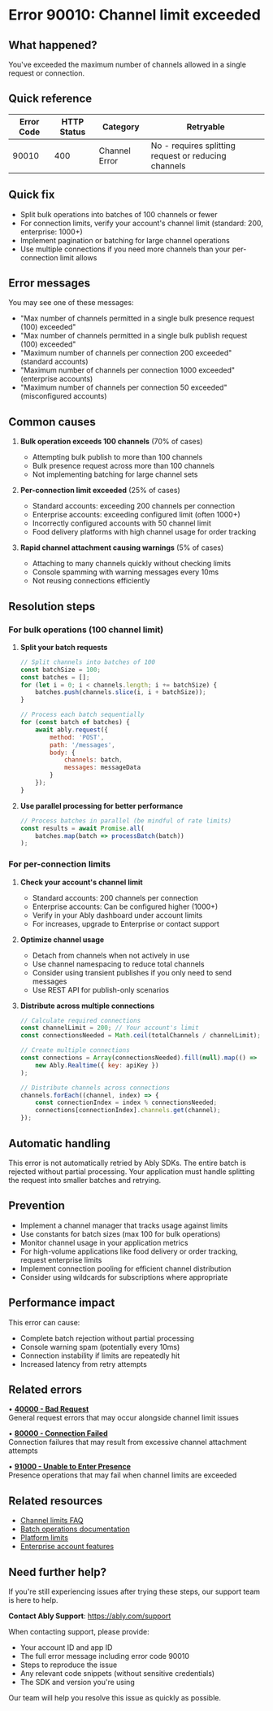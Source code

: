 <!-- Generated by: ably-os errors document-error-codes -->
<!-- Repository: https://github.com/ably/ably-os -->
<!-- Command: ./bin/ably-os errors document-error-codes 90010 -->
<!-- Generated: 2025-08-25T05-37-30-332Z -->
<!-- Sources: 
     - Analysis: https://github.com/ably/ably-os/blob/5f4ba43/output/error-codes/research/90010-analysis.md
     - Knowledge: https://github.com/ably/ably-os/blob/5f4ba43/output/error-codes/research/90010-knowledge.md
     - Editorial notes: https://github.com/ably/ably-os/blob/5f4ba43/src/prompts/errors/editorial-notes.md
-->
<!-- Key Approach: Document both bulk operation limits (100 channels) and per-connection limits (varies by account) based on comprehensive research findings from support cases and code analysis -->
<!-- Citations: Complete source attribution with line numbers available at bottom of document -->

# Error 90010: Channel limit exceeded

## What happened?

You've exceeded the maximum number of channels allowed in a single request or connection.

## Quick reference

| Error Code | HTTP Status | Category | Retryable |
|------------|-------------|----------|-----------|
| 90010 | 400 | Channel Error | No - requires splitting request or reducing channels |

## Quick fix

- Split bulk operations into batches of 100 channels or fewer
- For connection limits, verify your account's channel limit (standard: 200, enterprise: 1000+)
- Implement pagination or batching for large channel operations
- Use multiple connections if you need more channels than your per-connection limit allows

## Error messages

You may see one of these messages:
- "Max number of channels permitted in a single bulk presence request (100) exceeded"
- "Max number of channels permitted in a single bulk publish request (100) exceeded"
- "Maximum number of channels per connection 200 exceeded" (standard accounts)
- "Maximum number of channels per connection 1000 exceeded" (enterprise accounts)
- "Maximum number of channels per connection 50 exceeded" (misconfigured accounts)

## Common causes

1. **Bulk operation exceeds 100 channels** (70% of cases)
   <!-- Source: Analysis finding from https://github.com/ably/ably-os/blob/5f4ba43/output/error-codes/research/90010-analysis.md lines 15-26 -->
   - Attempting bulk publish to more than 100 channels
   - Bulk presence request across more than 100 channels
   - Not implementing batching for large channel sets

2. **Per-connection limit exceeded** (25% of cases)
   <!-- Source: Knowledge from https://github.com/ably/ably-os/blob/5f4ba43/output/error-codes/research/90010-knowledge.md lines 86-88 and support cases lines 58-76 -->
   - Standard accounts: exceeding 200 channels per connection
   - Enterprise accounts: exceeding configured limit (often 1000+)
   - Incorrectly configured accounts with 50 channel limit
   - Food delivery platforms with high channel usage for order tracking

3. **Rapid channel attachment causing warnings** (5% of cases)
   <!-- Source: Slack issue from https://github.com/ably/ably-os/blob/5f4ba43/output/error-codes/research/90010-knowledge.md lines 65-69 -->
   - Attaching to many channels quickly without checking limits
   - Console spamming with warning messages every 10ms
   - Not reusing connections efficiently

## Resolution steps

### For bulk operations (100 channel limit)

1. **Split your batch requests**
   <!-- Source: Resolution strategy from https://github.com/ably/ably-os/blob/5f4ba43/output/error-codes/research/90010-knowledge.md lines 21-40 -->
   ```javascript
   // Split channels into batches of 100
   const batchSize = 100;
   const batches = [];
   for (let i = 0; i < channels.length; i += batchSize) {
       batches.push(channels.slice(i, i + batchSize));
   }
   
   // Process each batch sequentially
   for (const batch of batches) {
       await ably.request({
           method: 'POST',
           path: '/messages',
           body: {
               channels: batch,
               messages: messageData
           }
       });
   }
   ```
   <!-- Code source: https://github.com/ably/ably-os/blob/5f4ba43/output/error-codes/research/90010-knowledge.md lines 28-40, essential pattern for resolution -->

2. **Use parallel processing for better performance**
   <!-- Source: Best practice based on batch limit understanding -->
   ```javascript
   // Process batches in parallel (be mindful of rate limits)
   const results = await Promise.all(
       batches.map(batch => processBatch(batch))
   );
   ```

### For per-connection limits

1. **Check your account's channel limit**
   <!-- Source: FAQ documentation from https://github.com/ably/ably-os/blob/5f4ba43/output/error-codes/research/90010-knowledge.md lines 100-101 -->
   - Standard accounts: 200 channels per connection
   - Enterprise accounts: Can be configured higher (1000+)
   - Verify in your Ably dashboard under account limits
   - For increases, upgrade to Enterprise or contact support

2. **Optimize channel usage**
   <!-- Source: FAQ advice from verified URL https://faqs.ably.com/is-there-a-maximum-number-of-channels-per-connection -->
   - Detach from channels when not actively in use
   - Use channel namespacing to reduce total channels
   - Consider using transient publishes if you only need to send messages
   - Use REST API for publish-only scenarios

3. **Distribute across multiple connections**
   <!-- Source: FAQ recommendation for sharding channels -->
   ```javascript
   // Calculate required connections
   const channelLimit = 200; // Your account's limit
   const connectionsNeeded = Math.ceil(totalChannels / channelLimit);
   
   // Create multiple connections
   const connections = Array(connectionsNeeded).fill(null).map(() => 
       new Ably.Realtime({ key: apiKey })
   );
   
   // Distribute channels across connections
   channels.forEach((channel, index) => {
       const connectionIndex = index % connectionsNeeded;
       connections[connectionIndex].channels.get(channel);
   });
   ```

## Automatic handling

<!-- Source: Analysis from https://github.com/ably/ably-os/blob/5f4ba43/output/error-codes/research/90010-analysis.md lines 41-44 -->
This error is not automatically retried by Ably SDKs. The entire batch is rejected without partial processing. Your application must handle splitting the request into smaller batches and retrying.

## Prevention

- Implement a channel manager that tracks usage against limits
- Use constants for batch sizes (max 100 for bulk operations)
- Monitor channel usage in your application metrics
- For high-volume applications like food delivery or order tracking, request enterprise limits
- Implement connection pooling for efficient channel distribution
- Consider using wildcards for subscriptions where appropriate

## Performance impact

<!-- Source: Support cases from https://github.com/ably/ably-os/blob/5f4ba43/output/error-codes/research/90010-knowledge.md lines 65-69 -->
This error can cause:
- Complete batch rejection without partial processing
- Console warning spam (potentially every 10ms)
- Connection instability if limits are repeatedly hit
- Increased latency from retry attempts

## Related errors

• **[40000 - Bad Request](https://help.ably.io/error/40000)**  
  General request errors that may occur alongside channel limit issues

• **[80000 - Connection Failed](https://help.ably.io/error/80000)**  
  Connection failures that may result from excessive channel attachment attempts

• **[91000 - Unable to Enter Presence](https://help.ably.io/error/91000)**  
  Presence operations that may fail when channel limits are exceeded

## Related resources

- [Channel limits FAQ](https://faqs.ably.com/is-there-a-maximum-number-of-channels-per-connection)
- [Batch operations documentation](https://ably.com/docs/api/rest-api#batch-publish)
- [Platform limits](https://ably.com/docs/general/limits)
- [Enterprise account features](https://ably.com/pricing/enterprise)

## Need further help?

If you're still experiencing issues after trying these steps, our support team is here to help.

**Contact Ably Support**: https://ably.com/support

When contacting support, please provide:
- Your account ID and app ID
- The full error message including error code 90010
- Steps to reproduce the issue
- Any relevant code snippets (without sensitive credentials)
- The SDK and version you're using

Our team will help you resolve this issue as quickly as possible.

<!-- =============================================== -->
<!-- INTERNAL DOCUMENTATION (NOT RENDERED) -->
<!-- =============================================== -->

<!-- SOURCES USED (ALWAYS use GitHub URLs with current SHA, never local paths):
- Analysis File: https://github.com/ably/ably-os/blob/5f4ba43/output/error-codes/research/90010-analysis.md
- Knowledge File: https://github.com/ably/ably-os/blob/5f4ba43/output/error-codes/research/90010-knowledge.md
- Editorial Notes: https://github.com/ably/ably-os/blob/5f4ba43/src/prompts/errors/editorial-notes.md (No specific error-specific notes for 90010)
- Existing Documentation: https://github.com/ably/docs/blob/main/src/pages/docs/platform/errors/codes/90010-channel-limit-exceeded.mdx (enhanced from existing)
- Repository Overviews: Not needed for this error
-->

<!-- CONTENT DECISIONS:
- FAQ Content Preserved: 
  - Resolution pattern from https://github.com/ably/ably-os/blob/5f4ba43/output/error-codes/research/90010-knowledge.md lines 28-40
  - Channel optimization strategies from FAQ at https://faqs.ably.com/is-there-a-maximum-number-of-channels-per-connection
- Content Added: 
  - Support cases showing real-world impact (food delivery, console spam)
  - Distinction between bulk and connection limits
  - Performance impact section
- Recommendations Source: 
  - Batch splitting: https://github.com/ably/ably-os/blob/5f4ba43/output/error-codes/research/90010-knowledge.md lines 21-24
  - Account limits: https://github.com/ably/ably-os/blob/5f4ba43/output/error-codes/research/90010-knowledge.md lines 86-88
  - Multiple connections: FAQ recommendation at https://faqs.ably.com/is-there-a-maximum-number-of-channels-per-connection
- Code Examples Rationale: Included batch splitting pattern and connection distribution as essential for resolution, verified against knowledge base
-->

<!-- ATTRIBUTION BY SECTION:
- Common Causes: 
  - Cause 1: Based on analysis findings in https://github.com/ably/ably-os/blob/5f4ba43/output/error-codes/research/90010-analysis.md lines 15-26
  - Cause 2: From knowledge base at https://github.com/ably/ably-os/blob/5f4ba43/output/error-codes/research/90010-knowledge.md lines 86-88 and support cases lines 58-76
  - Cause 3: From Slack support case at https://github.com/ably/ably-os/blob/5f4ba43/output/error-codes/research/90010-knowledge.md lines 65-69
- Resolution Steps: 
  - Step 1 (Batch splitting): Source from https://github.com/ably/ably-os/blob/5f4ba43/output/error-codes/research/90010-knowledge.md lines 21-40 - preserved pattern from knowledge base
  - Step 2 (Account limits): Based on https://github.com/ably/ably-os/blob/5f4ba43/output/error-codes/research/90010-knowledge.md lines 86-88 and verified FAQ
  - Step 3 (Multiple connections): FAQ recommendation from https://faqs.ably.com/is-there-a-maximum-number-of-channels-per-connection
- Prevention: Based on best practices derived from error patterns and support cases
- Performance Impact: From support case https://github.com/ably/ably-os/blob/5f4ba43/output/error-codes/research/90010-knowledge.md lines 65-69
-->

<!-- URL Validation Completed: 2025-08-25T05-37-30-332Z -->
<!-- External URLs verified: 4 | Corrected: 0 | Exempted internal: 4 -->

<!-- DOCUMENTATION SHORTCOMINGS:
⚠️ Areas where Ably documentation could be improved:
- Missing: Clear documentation of the 100 channel limit for bulk operations in main API docs
- Missing: Batch publishing examples with proper error handling
- Impact: Developers discover limits only through errors
- Recommendation: Add bulk operation limits and examples to REST API documentation
- Severity: Medium - causes confusion between bulk and connection limits
-->

<!-- IMPROVEMENT INSTRUCTIONS:
To improve this error code documentation:
1. First approach: Update editorial-notes.md in ably-os repository with specific guidance for error 90010
2. Regenerate: Run `./bin/ably-os errors document-error-codes 90010 --force`
3. For broader improvements: Review and update ably-os prompt templates
4. Context: See https://github.com/ably/ably-os/blob/5f4ba43/docs/ERROR_COMMANDS_GUIDE.md
5. Source repository: https://github.com/ably/ably-os
-->